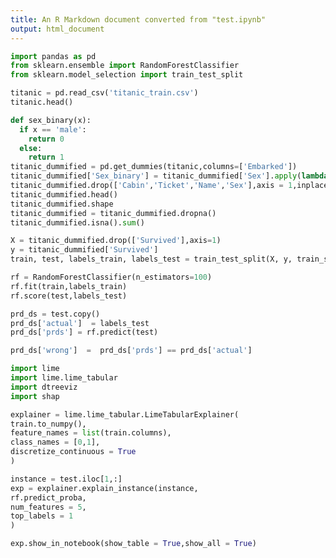 ```yaml
---
title: An R Markdown document converted from "test.ipynb"
output: html_document
---
```


```python
import pandas as pd
from sklearn.ensemble import RandomForestClassifier
from sklearn.model_selection import train_test_split
```

```python
titanic = pd.read_csv('titanic_train.csv')
titanic.head()
```

```python
def sex_binary(x):
  if x == 'male':
    return 0 
  else:
    return 1
titanic_dummified = pd.get_dummies(titanic,columns=['Embarked'])
titanic_dummified['Sex_binary'] = titanic_dummified['Sex'].apply(lambda x:sex_binary(x) )
titanic_dummified.drop(['Cabin','Ticket','Name','Sex'],axis = 1,inplace=True)
titanic_dummified.head()
titanic_dummified.shape
titanic_dummified = titanic_dummified.dropna()
titanic_dummified.isna().sum()
```

```python
X = titanic_dummified.drop(['Survived'],axis=1)
y = titanic_dummified['Survived']
train, test, labels_train, labels_test = train_test_split(X, y, train_size=0.80)
```

```python
rf = RandomForestClassifier(n_estimators=100)
rf.fit(train,labels_train)
rf.score(test,labels_test)
```

```python
prd_ds = test.copy()
prd_ds['actual']  = labels_test
prd_ds['prds'] = rf.predict(test)

prd_ds['wrong']  =  prd_ds['prds'] == prd_ds['actual']
```

```python
import lime
import lime.lime_tabular
import dtreeviz
import shap
```

```python
explainer = lime.lime_tabular.LimeTabularExplainer(
train.to_numpy(),
feature_names = list(train.columns),
class_names = [0,1],
discretize_continuous = True
)
```

```python
instance = test.iloc[1,:]
exp = explainer.explain_instance(instance,
rf.predict_proba,
num_features = 5,
top_labels = 1
)
```

```python
exp.show_in_notebook(show_table = True,show_all = True)
```

